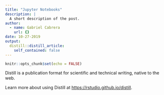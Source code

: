---
title: "Jupyter Notebooks"
description: |
  A short description of the post.
author:
  - name: Gabriel Cabrera
    url: {}
date: 10-27-2019
output:
  distill::distill_article:
    self_contained: false
---

```{r setup, include=FALSE}
knitr::opts_chunk$set(echo = FALSE)
```

Distill is a publication format for scientific and technical writing, native to the web.

Learn more about using Distill at <https://rstudio.github.io/distill>.

